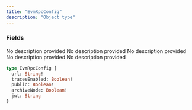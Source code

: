 ```yaml
---
title: "EvmRpcConfig"
description: "Object type"
---
```


### Fields

<ResponseField name="url" type="String!" required>
  No description provided
</ResponseField>

<ResponseField name="tracesEnabled" type="Boolean!" required>
  No description provided
</ResponseField>

<ResponseField name="public" type="Boolean!" required>
  No description provided
</ResponseField>

<ResponseField name="archiveNode" type="Boolean!" required>
  No description provided
</ResponseField>

<ResponseField name="jwt" type="String">
  No description provided
</ResponseField>


```graphql EvmRpcConfig
type EvmRpcConfig {
  url: String!
  tracesEnabled: Boolean!
  public: Boolean!
  archiveNode: Boolean!
  jwt: String
}
```

